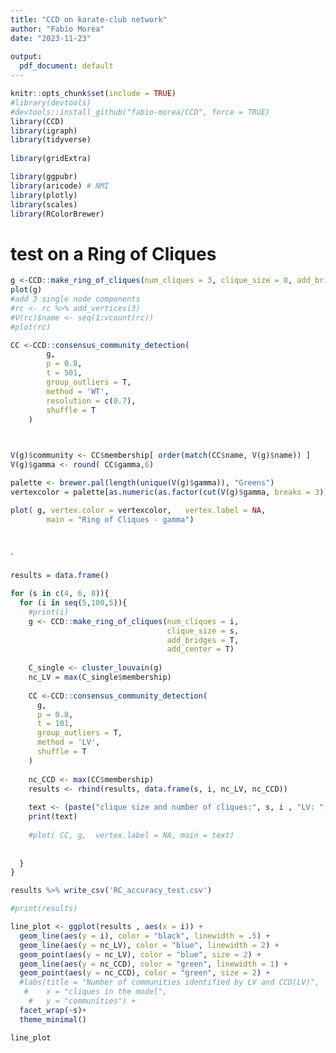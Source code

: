 ```yaml
---
title: "CCD on karate-club network"
author: "Fabio Morea"
date: "2023-11-23"
 
output:
  pdf_document: default
---
```


########################## 


```r
knitr::opts_chunk$set(include = TRUE)
#library(devtools)  
#devtools::install_github("fabio-morea/CCD", force = TRUE)
library(CCD)
library(igraph)
library(tidyverse)
 
library(gridExtra)

library(ggpubr)
library(aricode) # NMI 
library(plotly)  
library(scales)
library(RColorBrewer)
```



# test on a Ring of Cliques 
```r
g <-CCD::make_ring_of_cliques(num_cliques = 3, clique_size = 8, add_bridges = T, add_center = T)
plot(g)
#add 3 single node components
#rc <- rc %>% add_vertices(3)  
#V(rc)$name <- seq(1:vcount(rc))
#plot(rc)
```

```r

CC <-CCD::consensus_community_detection(
        g,
        p = 0.8,
        t = 501,
        group_outliers = T,
        method = 'WT',
        resolution = c(0.7),
        shuffle = T
    )
        


V(g)$community <- CC$membership[ order(match(CC$name, V(g)$name)) ]
V(g)$gamma <- round( CC$gamma,6)

palette <- brewer.pal(length(unique(V(g)$gamma)), "Greens")
vertexcolor = palette[as.numeric(as.factor(cut(V(g)$gamma, breaks = 3)))]

plot( g, vertex.color = vertexcolor,   vertex.label = NA,
        main = "Ring of Cliques - gamma")
 
 
```
`
```r
results = data.frame()

for (s in c(4, 6, 8)){
  for (i in seq(5,100,5)){
    #print(i)
    g <- CCD::make_ring_of_cliques(num_cliques = i, 
                                   clique_size = s, 
                                   add_bridges = T, 
                                   add_center = T)
    
    C_single <- cluster_louvain(g)
    nc_LV = max(C_single$membership)
    
    CC <-CCD::consensus_community_detection(
      g,
      p = 0.8,
      t = 101,
      group_outliers = T,
      method = 'LV',
      shuffle = T
    )
    
    nc_CCD <- max(CC$membership) 
    results <- rbind(results, data.frame(s, i, nc_LV, nc_CCD))
    
    text <- (paste("clique size and number of cliques:", s, i , "LV: ", nc_LV, "CCD",nc_CCD))
    print(text)
    
    #plot( CC, g,  vertex.label = NA, main = text)
    
    
  }
}


```
```r
results %>% write_csv('RC_accuracy_test.csv')
```

```r
#print(results)

line_plot <- ggplot(results , aes(x = i)) +
  geom_line(aes(y = i), color = "black", linewidth = .5) +
  geom_line(aes(y = nc_LV), color = "blue", linewidth = 2) +
  geom_point(aes(y = nc_LV), color = "blue", size = 2) +
  geom_line(aes(y = nc_CCD), color = "green", linewidth = 1) +
  geom_point(aes(y = nc_CCD), color = "green", size = 2) +
  #labs(title = "Number of communities identified by LV and CCD(LV)",
   #    x = "cliques in the model",
    #   y = "communities") +
  facet_wrap(~s)+
  theme_minimal()

line_plot

```

